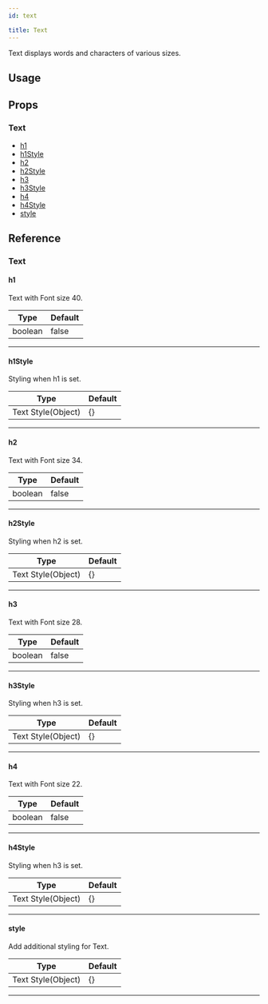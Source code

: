 ```yaml
---
id: text

title: Text
---
```






Text displays words and characters of various sizes.

## Usage

<Usage />

## Props

### Text

- [h1](#h1)
- [h1Style](#h1style)
- [h2](#h2)
- [h2Style](#h2style)
- [h3](#h3)
- [h3Style](#h3style)
- [h4](#h4)
- [h4Style](#h4style)
- [style](#style)

## Reference

### Text

#### h1

Text with Font size 40.

| Type    | Default |
| ------- | ------- |
| boolean | false   |

---

#### h1Style

Styling when h1 is set.

| Type               | Default |
| ------------------ | ------- |
| Text Style(Object) | {}      |

---

#### h2

Text with Font size 34.

| Type    | Default |
| ------- | ------- |
| boolean | false   |

---

#### h2Style

Styling when h2 is set.

| Type               | Default |
| ------------------ | ------- |
| Text Style(Object) | {}      |

---

#### h3

Text with Font size 28.

| Type    | Default |
| ------- | ------- |
| boolean | false   |

---

#### h3Style

Styling when h3 is set.

| Type               | Default |
| ------------------ | ------- |
| Text Style(Object) | {}      |

---

#### h4

Text with Font size 22.

| Type    | Default |
| ------- | ------- |
| boolean | false   |

---

#### h4Style

Styling when h3 is set.

| Type               | Default |
| ------------------ | ------- |
| Text Style(Object) | {}      |

---

#### style

Add additional styling for Text.

| Type               | Default |
| ------------------ | ------- |
| Text Style(Object) | {}      |

---
